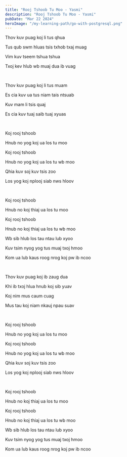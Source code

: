 ```yaml
---
title: "Rooj Tshoob Tu Moo - Yasmi"
description: "Rooj Tshoob Tu Moo - Yasmi"
pubDate: "Mar 22 2024"
heroImage: "/my-learning-path/go-with-postgresql.png"
---
```


Thov kuv puag koj li tus qhua

Tus qub swm hluas tsis txhob txaj muag

Vim kuv tseem tshua tshua

Txoj kev hlub wb muaj dua ib vuag

<br />

Thov kuv puag koj li tus muam

Es cia kuv ua tus niam tais ntsuab

Kuv mam li tsis quaj

Es cia kuv tuaj saib tuaj xyuas

<br />

Koj rooj tshoob

Hnub no yog koj ua los tu moo

Koj rooj tshoob

Hnub no yog koj ua los tu wb moo

Qhia kuv soj kuv tsis zoo

Los yog koj nplooj siab nws hloov

<br />

Koj rooj tshoob

Hnub no koj thiaj ua los tu moo

Koj rooj tshoob

Hnub no koj thiaj ua los tu wb moo

Wb sib hlub los tau ntau lub xyoo

Kuv tsim nyog yog tus muaj txoj hmoo

Kom ua lub kaus roog nrog koj pw ib ncoo

<br />

Thov kuv puag koj ib zaug dua

Khi ib txoj hlua hnub koj sib yuav

Koj nim mus caum cuag

Mus tau koj niam nkauj npau suav

<br />

Koj rooj tshoob

Hnub no yog koj ua los tu moo

Koj rooj tshoob

Hnub no yog koj ua los tu wb moo

Qhia kuv soj kuv tsis zoo

Los yog koj nplooj siab nws hloov

<br />

Koj rooj tshoob

Hnub no koj thiaj ua los tu moo

Koj rooj tshoob

Hnub no koj thiaj ua los tu wb moo

Wb sib hlub los tau ntau lub xyoo

Kuv tsim nyog yog tus muaj txoj hmoo

Kom ua lub kaus roog nrog koj pw ib ncoo
